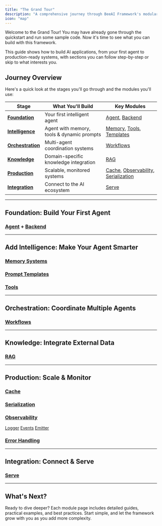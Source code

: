 ```yaml
---
title: "The Grand Tour"
description: "A comprehensive journey through BeeAI Framework's modular architecture"
icon: "map"
---
```


Welcome to the Grand Tour! You may have already gone through the quickstart and run some sample code. Now it's time to see what you can build with this framework.

This guide shows how to build AI applications, from your first agent to production-ready systems, with sections you can follow step-by-step or skip to what interests you.

## Journey Overview

Here's a quick look at the stages you'll go through and the modules you'll use:

| Stage | What You'll Build | Key Modules |
|-------|------------------|-------------|
| **[Foundation](#foundation)** | Your first intelligent agent | [Agent](https://framework.beeai.dev/modules/agents), [Backend](https://framework.beeai.dev/modules/backend) |
| **[Intelligence](#intelligence)** | Agent with memory, tools & dynamic prompts | [Memory](https://framework.beeai.dev/modules/memory), [Tools](https://framework.beeai.dev/modules/tools), [Templates](https://framework.beeai.dev/modules/templates) |
| **[Orchestration](#orchestration)** | Multi-agent coordination systems | [Workflows](https://framework.beeai.dev/modules/workflows) |
| **[Knowledge](#knowledge)** | Domain-specific knowledge integration | [RAG](https://framework.beeai.dev/modules/rag) |
| **[Production](#production)** | Scalable, monitored systems | [Cache](https://framework.beeai.dev/modules/cache), [Observability](https://framework.beeai.dev/modules/observability), [Serialization](https://framework.beeai.dev/modules/serialization) |
| **[Integration](#integration)** | Connect to the AI ecosystem | [Serve](https://framework.beeai.dev/modules/serve) |

---

## Foundation: Build Your First Agent

### [Agent](https://framework.beeai.dev/modules/agents) + [Backend](https://framework.beeai.dev/modules/backend)

---

## Add Intelligence: Make Your Agent Smarter

### [Memory Systems](https://framework.beeai.dev/modules/memory)

### [Prompt Templates](https://framework.beeai.dev/modules/templates)

### [Tools](https://framework.beeai.dev/modules/tools)

---

## Orchestration: Coordinate Multiple Agents

### [Workflows](https://framework.beeai.dev/modules/workflows)

---

## Knowledge: Integrate External Data

### [RAG](https://framework.beeai.dev/modules/rag)

---

## Production: Scale & Monitor

### [Cache](https://framework.beeai.dev/modules/cache)

### [Serialization](https://framework.beeai.dev/modules/serialization)

### [Observability](https://framework.beeai.dev/modules/observability)

[Logger](https://framework.beeai.dev/modules/logger)
[Events](https://framework.beeai.dev/modules/events)
[Emitter](https://framework.beeai.dev/modules/emitter)

### [Error Handling](https://framework.beeai.dev/modules/errors)

---

## Integration: Connect & Serve

### [Serve](https://framework.beeai.dev/modules/serve)

---

## What's Next?

Ready to dive deeper? Each module page includes detailed guides, practical examples, and best practices. Start simple, and let the framework grow with you as you add more complexity.